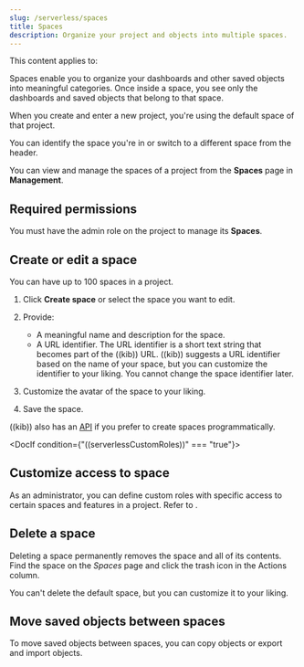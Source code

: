 ```yaml
---
slug: /serverless/spaces
title: Spaces
description: Organize your project and objects into multiple spaces.
---
```


This content applies to: <DocBadge template="elasticsearch" slug="/serverless/elasticsearch/what-is-elasticsearch-serverless" /> <DocBadge template="security" slug="/serverless/security/what-is-security-serverless" />

Spaces enable you to organize your dashboards and other saved
objects into meaningful categories. Once inside a space, you see only
the dashboards and saved objects that belong to that space.

When you create and enter a new project, you're using the default space of that project.

You can identify the space you're in or switch to a different space from the header.

<DocImage size="l" url="../images/space-breadcrumb.png" alt="Space breadcrumb" />

You can view and manage the spaces of a project from the **Spaces** page in **Management**.

## Required permissions

You must have the admin role on the project to manage its **Spaces**.

## Create or edit a space

You can have up to 100 spaces in a project. 

1. Click **Create space** or select the space you want to edit.

2. Provide:
    - A meaningful name and description for the space.
    - A URL identifier. The URL identifier is a short text string that becomes part of the ((kib)) URL. ((kib)) suggests a URL identifier based on the name of your space, but you can customize the identifier to your liking. You cannot change the space identifier later.

3. Customize the avatar of the space to your liking.

4. Save the space.

((kib)) also has an [API](https://www.elastic.co/docs/api/doc/serverless)
if you prefer to create spaces programmatically.

<DocIf condition={"((serverlessCustomRoles))" === "true"}>
## Customize access to space

As an administrator, you can define custom roles with specific access to certain spaces and features in a project. Refer to <DocLink slug="/serverless/custom-roles"/>.
</DocIf>

## Delete a space

Deleting a space permanently removes the space and all of its contents.
Find the space on the *Spaces* page and click the trash icon in the Actions column.

You can't delete the default space, but you can customize it to your liking.

## Move saved objects between spaces

To move saved objects between spaces, you can <DocLink slug="/serverless/saved-objects" section="copy-to-other-spaces">copy objects</DocLink> or <DocLink slug="/serverless/saved-objects" section="import-and-export">export and import objects</DocLink>.
